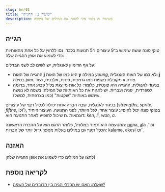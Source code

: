 ```yaml
---
slug: he/01
title: "שיעור 1: ההגייה"
description: בשיעור זה נלמד איך להגות את המילים של השפה
---
```



## הגייה

טוקי פונה עושה שימוש ב־9 עיצורים ו־5 תנועות בלבד. נסו ללחוץ על כל אחת מהאותיות כדי לשמוע את אופן ההגייה שלה:

<PhonoTable />

על אף הדימיון לאנגלית, יש לשים לב לשני הבדלים:

* ההגייה של האות **j** היא כמו של האות **y** במילה *young*, ולא כמו של האות האנגלית **j** במילה *jam*. צורה זו מקובלת בשפות כמו גרמנית, פינית, אלבנית, ועוד.
* בניגוד לאנגלית, ההגייה היא פונטית, כלומר: כל אות מייצגת צליל קבוע אחד, בדומה לספרדית, יפנית ועברית. יש להגות את כל האותיות של המילה: בשפה לא נעשה שימוש באותיות "שקטות" (כמו בצרפתית, למשל).

בניגוד לאנגלית, שבה הברה אחת יכולה לכלול רצף של עיצורים (*strengths*, *sprite*, *fifths*, וכו'), בטוקי פונה  יכול להופיע עיצור אחד, לכל היותר, לפני התנועה. העיצור היחיד שיכול להופיע לאחר התנועה הוא **n**. דוגמאות: *ken*, *li*, *wan*, *a*.

ההטעמה היא תמיד במלעיל, כלומר הדגש הוא על ההברה הראשונה: <u>po</u>na, <u>a</u>la וכו'. הכלל תקף גם במילים בעלות מספר גדול יותר של הברות: <u>ka</u>lama, <u>a</u>kesi וכו'.

## האזנה

לחצו על המילים כדי לשמוע את אופן ההגייה שלהן!

<PhonoExamplesHe />

## לקריאה נוספת

* [שאלה: האם יש הבדלי הגיה בין הדוברים של השפה?](/he/sound-variation)

